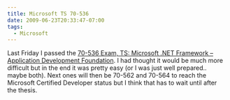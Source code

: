 ```yaml
---
title: Microsoft TS 70-536
date: 2009-06-23T20:33:47-07:00
tags:
  - Microsoft
---
```

Last Friday I passed the <a href="http://www.microsoft.com/learning/en/us/exam.aspx?ID=70-536&locale=en-us" target="_blank">70-536 Exam, TS: Microsoft .NET Framework &#8211; Application Development Foundation</a>. I had thought it would be much more difficult but in the end it was pretty easy (or I was just well prepared.. maybe both). Next ones will then be 70-562 and 70-564 to reach the Microsoft Certified Developer status but I think that has to wait until after the thesis.